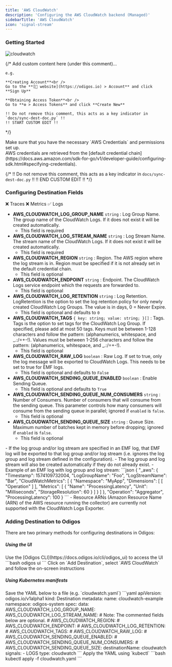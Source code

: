 ```yaml
---
title: 'AWS CloudWatch'
description: 'Configuring the AWS CloudWatch backend (Managed)'
sidebarTitle: 'AWS CloudWatch'
icon: 'signal-stream'
---
```


### Getting Started

<img src="https://d15jtxgb40qetw.cloudfront.net/awscloudwatch.svg" alt="cloudwatch" className="not-prose h-20" />

{/*
    Add custom content here (under this comment)...

    e.g.

    **Creating Account**<br />
    Go to the **[🔗 website](https://odigos.io) > Account** and click **Sign Up**

    **Obtaining Access Token**<br />
    Go to **⚙️ > Access Tokens** and click **Create New**

    !! Do not remove this comment, this acts as a key indicator in `docs/sync-dest-doc.py` !!
    !! START CUSTOM EDIT !!
*/}

<Warning>
  Make sure that you have the necessary `AWS Credentials` and permissions set up.<br />
  AWS credentials are retrieved from the [default credential chain](https://docs.aws.amazon.com/sdk-for-go/v1/developer-guide/configuring-sdk.html#specifying-credentials).
</Warning>

{/*
    !! Do not remove this comment, this acts as a key indicator in `docs/sync-dest-doc.py` !!
    !! END CUSTOM EDIT !!
*/}

### Configuring Destination Fields

<Accordion title="Supported Signals:">
  ❌ Traces
  ❌ Metrics
  ✅ Logs
</Accordion>

- **AWS_CLOUDWATCH_LOG_GROUP_NAME** `string` : Log Group Name. The group name of the CloudWatch Logs. If it does not exist it will be created automatically.
  - This field is required
- **AWS_CLOUDWATCH_LOG_STREAM_NAME** `string` : Log Stream Name. The stream name of the CloudWatch Logs. If it does not exist it will be created automatically.
  - This field is required
- **AWS_CLOUDWATCH_REGION** `string` : Region. The AWS region where the log stream is in. Region must be specified if it is not already set in the default credential chain.
  - This field is optional
- **AWS_CLOUDWATCH_ENDPOINT** `string` : Endpoint. The CloudWatch Logs service endpoint which the requests are forwarded to.
  - This field is optional
- **AWS_CLOUDWATCH_LOG_RETENTION** `string` : Log Retention. LogRetention is the option to set the log retention policy for only newly created CloudWatch Log Groups. The value is in days, 0 = Never Expire.
  - This field is optional and defaults to `0`
- **AWS_CLOUDWATCH_TAGS** `{ key: string; value: string; }[]` : Tags. Tags is the option to set tags for the CloudWatch Log Group. If specified, please add at most 50 tags. Keys must be between 1-128 characters and follow the pattern: (alphanumerics, whitespace, and _.:/=+-!). Values must be between 1-256 characters and follow the pattern: (alphanumerics, whitespace, and _.:/=+-!).
  - This field is optional
- **AWS_CLOUDWATCH_RAW_LOG** `boolean` : Raw Log. If set to true, only the log message will be exported to CloudWatch Logs. This needs to be set to true for EMF logs.
  - This field is optional and defaults to `False`
- **AWS_CLOUDWATCH_SENDING_QUEUE_ENABLED** `boolean` : Enable Sending Queue.
  - This field is optional and defaults to `True`
- **AWS_CLOUDWATCH_SENDING_QUEUE_NUM_CONSUMERS** `string` : Number of Consumers. Number of consumers that will consume from the sending queue. This parameter controls how many consumers will consume from the sending queue in parallel; ignored if `enabled` is `false`.
  - This field is optional
- **AWS_CLOUDWATCH_SENDING_QUEUE_SIZE** `string` : Queue Size. Maximum number of batches kept in memory before dropping; ignored if `enabled` is `false`.
  - This field is optional

<Note>
  - If the log group and/or log stream are specified in an EMF log, that EMF log will be exported to that log group and/or log stream (i.e. ignores the log group and log stream defined in the configuration).
    - The log group and log stream will also be created automatically if they do not already exist.
    - Example of an EMF log with log group and log stream:
    ```json
    {
      "_aws": {
        "Timestamp": 1574109732004,
        "LogGroupName": "Foo",
        "LogStreamName": "Bar",
        "CloudWatchMetrics": [
          {
            "Namespace": "MyApp",
            "Dimensions": [
              [
                "Operation"
              ]
            ],
            "Metrics": [
              {
                "Name": "ProcessingLatency",
                "Unit": "Milliseconds",
                "StorageResolution": 60
              }
            ]
          }
        ]
      },
      "Operation": "Aggregator",
      "ProcessingLatency": 100
    }
    ```
  - Resource ARNs (Amazon Resource Name (ARN) of the AWS resource running the collector) are currently not supported with the CloudWatch Logs Exporter.
</Note>

### Adding Destination to Odigos

There are two primary methods for configuring destinations in Odigos:

##### **Using the UI**

<Steps>
  <Step>
    Use the [Odigos CLI](https://docs.odigos.io/cli/odigos_ui) to access the UI
    ```bash
    odigos ui
    ```
  </Step>
  <Step>
    Click on `Add Destination`, select `AWS CloudWatch` and follow the on-screen instructions
  </Step>
</Steps>

##### **Using Kubernetes manifests**

<Steps>
  <Step>
    Save the YAML below to a file (e.g. `cloudwatch.yaml`)
    ```yaml
    apiVersion: odigos.io/v1alpha1
    kind: Destination
    metadata:
      name: cloudwatch-example
      namespace: odigos-system
    spec:
      data:
        AWS_CLOUDWATCH_LOG_GROUP_NAME: <Log Group Name>
        AWS_CLOUDWATCH_LOG_STREAM_NAME: <Log Stream Name>
        # Note: The commented fields below are optional.
        # AWS_CLOUDWATCH_REGION: <Region (options: [af-south-1, ap-east-1, ap-northeast-1, ap-northeast-2, ap-northeast-3, ap-south-1, ap-south-2, ap-southeast-1, ap-southeast-2, ap-southeast-3, ap-southeast-4, ap-southeast-5, ap-southeast-7, ca-central-1, ca-west-1, eu-central-1, eu-central-2, eu-north-1, eu-south-1, eu-south-2, eu-west-1, eu-west-2, eu-west-3, il-central-1, me-central-1, me-south-1, mx-central-1, sa-east-1, us-east-1, us-east-2, us-gov-east-1, us-gov-west-1, us-west-1, us-west-2])>
        # AWS_CLOUDWATCH_ENDPOINT: <Endpoint (options: [logs.af-south-1.amazonaws.com, logs.af-south-1.api.aws, logs.ap-east-1.amazonaws.com, logs.ap-east-1.api.aws, logs.ap-northeast-1.amazonaws.com, logs.ap-northeast-1.api.aws, logs.ap-northeast-2.amazonaws.com, logs.ap-northeast-2.api.aws, logs.ap-northeast-3.amazonaws.com, logs.ap-northeast-3.api.aws, logs.ap-south-1.amazonaws.com, logs.ap-south-1.api.aws, logs.ap-south-2.amazonaws.com, logs.ap-south-2.api.aws, logs.ap-southeast-1.amazonaws.com, logs.ap-southeast-1.api.aws, logs.ap-southeast-2.amazonaws.com, logs.ap-southeast-2.api.aws, logs.ap-southeast-3.amazonaws.com, logs.ap-southeast-3.api.aws, logs.ap-southeast-4.amazonaws.com, logs.ap-southeast-4.api.aws, logs.ap-southeast-5.amazonaws.com, logs.ap-southeast-5.api.aws, logs.ap-southeast-7.amazonaws.com, logs.ap-southeast-7.api.aws, logs.ca-central-1.amazonaws.com, logs.ca-central-1.api.aws, logs-fips.ca-central-1.amazonaws.com, logs.ca-west-1.amazonaws.com, logs.ca-west-1.api.aws, logs-fips.ca-west-1.amazonaws.com, logs.eu-central-1.amazonaws.com, logs.eu-central-1.api.aws, logs.eu-central-2.amazonaws.com, logs.eu-central-2.api.aws, logs.eu-north-1.amazonaws.com, logs.eu-north-1.api.aws, logs.eu-south-1.amazonaws.com, logs.eu-south-1.api.aws, logs.eu-south-2.amazonaws.com, logs.eu-south-2.api.aws, logs.eu-west-1.amazonaws.com, logs.eu-west-1.api.aws, logs.eu-west-2.amazonaws.com, logs.eu-west-2.api.aws, logs.eu-west-3.amazonaws.com, logs.eu-west-3.api.aws, logs.il-central-1.amazonaws.com, logs.il-central-1.api.aws, logs.me-central-1.amazonaws.com, logs.me-central-1.api.aws, logs.me-south-1.amazonaws.com, logs.me-south-1.api.aws, logs.mx-central-1.amazonaws.com, logs.mx-central-1.api.aws, logs.sa-east-1.amazonaws.com, logs.sa-east-1.api.aws, logs.us-east-1.amazonaws.com, logs-fips.us-east-1.amazonaws.com, logs.us-east-1.api.aws, logs.us-east-2.amazonaws.com, logs.us-east-2.api.aws, logs-fips.us-east-2.amazonaws.com, logs.us-gov-east-1.amazonaws.com, logs.us-gov-west-1.amazonaws.com, logs.us-west-1.amazonaws.com, logs.us-west-1.api.aws, logs-fips.us-west-1.amazonaws.com, logs.us-west-2.amazonaws.com, logs-fips.us-west-2.amazonaws.com, logs.us-west-2.api.aws])>
        # AWS_CLOUDWATCH_LOG_RETENTION: <Log Retention (default: 0) (options: [0, 1, 3, 5, 7, 14, 30, 60, 90, 120, 150, 180, 365, 400, 545, 731, 1827, 2192, 2557, 2922, 3288, 3653])>
        # AWS_CLOUDWATCH_TAGS: <Tags>
        # AWS_CLOUDWATCH_RAW_LOG: <Raw Log>
        # AWS_CLOUDWATCH_SENDING_QUEUE_ENABLED: <Enable Sending Queue (default: True)>
        # AWS_CLOUDWATCH_SENDING_QUEUE_NUM_CONSUMERS: <Number of Consumers>
        # AWS_CLOUDWATCH_SENDING_QUEUE_SIZE: <Queue Size>
      destinationName: cloudwatch
      signals:
      - LOGS
      type: cloudwatch
    ```
  </Step>
  <Step>
    Apply the YAML using `kubectl`
    ```bash
    kubectl apply -f cloudwatch.yaml
    ```
  </Step>
</Steps>